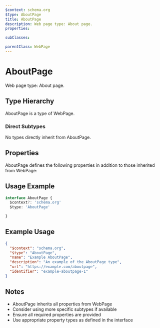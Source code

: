 ```yaml
---
$context: schema.org
$type: AboutPage
title: AboutPage
description: Web page type: About page.
properties:

subClasses:

parentClass: WebPage
---
```


# AboutPage

Web page type: About page.

## Type Hierarchy

AboutPage is a type of WebPage.

### Direct Subtypes

No types directly inherit from AboutPage.

## Properties

AboutPage defines the following properties in addition to those inherited from WebPage:



## Usage Example

```typescript
interface AboutPage {
  $context?: 'schema.org'
  $type: 'AboutPage'

}
```

## Example Usage

```json
{
  "$context": "schema.org",
  "$type": "AboutPage",
  "name": "Example AboutPage",
  "description": "An example of the AboutPage type",
  "url": "https://example.com/aboutpage",
  "identifier": "example-aboutpage-1"
}
```

## Notes

- AboutPage inherits all properties from WebPage
- Consider using more specific subtypes if available
- Ensure all required properties are provided
- Use appropriate property types as defined in the interface
